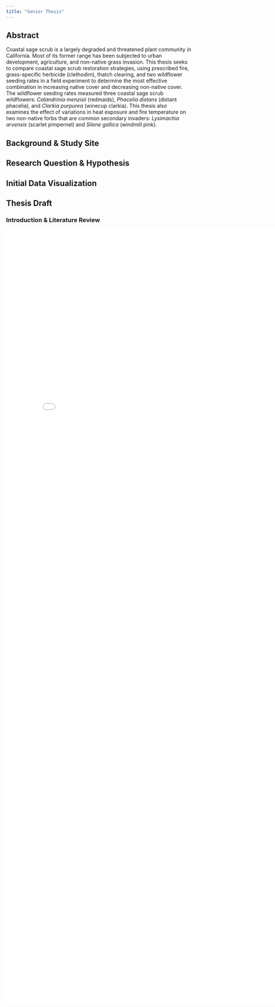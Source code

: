 ```yaml
---
title: "Senior Thesis"
---
```

## Abstract
Coastal sage scrub is a largely degraded and threatened plant community in California. Most of its former range has been subjected to urban development, agriculture, and non-native grass invasion. This thesis seeks to compare coastal sage scrub restoration strategies, using prescribed fire, grass-specific herbicide (clethodim), thatch clearing, and two wildflower seeding rates in a field experiment to determine the most effective combination in increasing native cover and decreasing non-native cover. The wildflower seeding rates measured three coastal sage scrub wildflowers: *Calandrinia menzisii* (redmaids), *Phacelia distans* (distant phacelia), and *Clarkia purpurea* (winecup clarkia). This thesis also examines the effect of variations in heat exposure and fire temperature on two non-native forbs that are common secondary invaders: *Lysimachia arvensis* (scarlet pimpernel) and *Silene gallica* (windmill pink).

## Background & Study Site

## Research Question & Hypothesis

## Initial Data Visualization

## Thesis Draft
### Introduction & Literature Review
```{=html}
<embed src="images/Robertson_Aidan_SIP_CV.pdf" width="800px" height="2100px"/>
```

